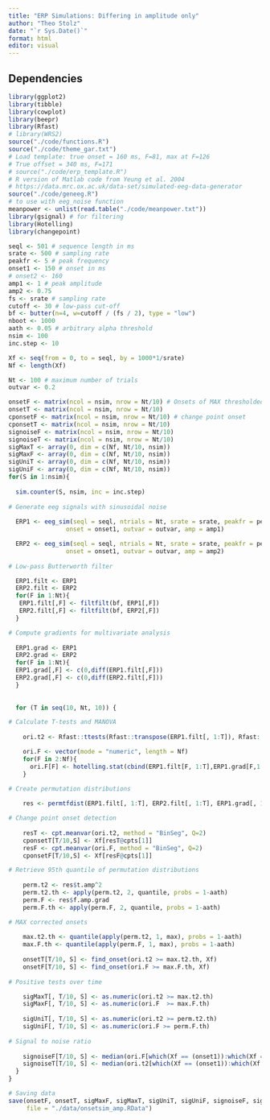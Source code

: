 ```yaml
---
title: "ERP Simulations: Differing in amplitude only"
author: "Theo Stolz"
date: "`r Sys.Date()`"
format: html
editor: visual
---
```


## Dependencies

```r
library(ggplot2)
library(tibble)
library(cowplot)
library(beepr)
library(Rfast)
# library(WRS2)
source("./code/functions.R")
source("./code/theme_gar.txt")
# Load template: true onset = 160 ms, F=81, max at F=126
# True offset = 340 ms, F=171
# source("./code/erp_template.R")
# R version of Matlab code from Yeung et al. 2004
# https://data.mrc.ox.ac.uk/data-set/simulated-eeg-data-generator
source("./code/geneeg.R")
# to use with eeg_noise function
meanpower <- unlist(read.table("./code/meanpower.txt"))
library(gsignal) # for filtering
library(Hotelling)
library(changepoint)
```

```r
seql <- 501 # sequence length in ms
srate <- 500 # sampling rate 
peakfr <- 5 # peak frequency
onset1 <- 150 # onset in ms
# onset2 <- 160
amp1 <- 1 # peak amplitude
amp2 <- 0.75
fs <- srate # sampling rate
cutoff <- 30 # low-pass cut-off
bf <- butter(n=4, w=cutoff / (fs / 2), type = "low") 
nboot <- 1000
aath <- 0.05 # arbitrary alpha threshold
nsim <- 100
inc.step <- 10

Xf <- seq(from = 0, to = seql, by = 1000*1/srate)
Nf <- length(Xf)

Nt <- 100 # maximum number of trials
outvar <- 0.2
```

```r
onsetF <- matrix(ncol = nsim, nrow = Nt/10) # Onsets of MAX thresholded statistics
onsetT <- matrix(ncol = nsim, nrow = Nt/10)
cponsetF <- matrix(ncol = nsim, nrow = Nt/10) # change point onset
cponsetT <- matrix(ncol = nsim, nrow = Nt/10)
signoiseF <- matrix(ncol = nsim, nrow = Nt/10)
signoiseT <- matrix(ncol = nsim, nrow = Nt/10)
sigMaxT <- array(0, dim = c(Nf, Nt/10, nsim)) 
sigMaxF <- array(0, dim = c(Nf, Nt/10, nsim))
sigUniT <- array(0, dim = c(Nf, Nt/10, nsim)) 
sigUniF <- array(0, dim = c(Nf, Nt/10, nsim))
for(S in 1:nsim){
  
  sim.counter(S, nsim, inc = inc.step)
  
# Generate eeg signals with sinusoidal noise
  
  ERP1 <- eeg_sim(seql = seql, ntrials = Nt, srate = srate, peakfr = peakfr, 
                onset = onset1, outvar = outvar, amp = amp1)

  ERP2 <- eeg_sim(seql = seql, ntrials = Nt, srate = srate, peakfr = peakfr, 
                onset = onset1, outvar = outvar, amp = amp2)
  
# Low-pass Butterworth filter

  ERP1.filt <- ERP1
  ERP2.filt <- ERP2
  for(F in 1:Nt){
   ERP1.filt[,F] <- filtfilt(bf, ERP1[,F])
   ERP2.filt[,F] <- filtfilt(bf, ERP2[,F])
  }

# Compute gradients for multivariate analysis 
    
  ERP1.grad <- ERP1
  ERP2.grad <- ERP2
  for(F in 1:Nt){
  ERP1.grad[,F] <- c(0,diff(ERP1.filt[,F]))
  ERP2.grad[,F] <- c(0,diff(ERP2.filt[,F]))
  }
  
  
  for (T in seq(10, Nt, 10)) {

# Calculate T-tests and MANOVA
    
    ori.t2 <- Rfast::ttests(Rfast::transpose(ERP1.filt[, 1:T]), Rfast::transpose(ERP2.filt[, 1:T]))[,1]^2

    ori.F <- vector(mode = "numeric", length = Nf)
    for(F in 2:Nf){
      ori.F[F] <- hotelling.stat(cbind(ERP1.filt[F, 1:T],ERP1.grad[F,1:T]), cbind(ERP2.filt[F,1:T],ERP2.grad[F,1:T]), shrinkage=FALSE, var.equal=FALSE)$statistic
    }

# Create permutation distributions
    
    res <- permtfdist(ERP1.filt[, 1:T], ERP2.filt[, 1:T], ERP1.grad[, 1:T], ERP2.grad[, 1:T], Nf, T, nboot = nboot)

# Change point onset detection
    
    resT <- cpt.meanvar(ori.t2, method = "BinSeg", Q=2)
    cponsetT[T/10,S] <- Xf[resT@cpts[1]]
    resF <- cpt.meanvar(ori.F, method = "BinSeg", Q=2)
    cponsetF[T/10,S] <- Xf[resF@cpts[1]]

# Retrieve 95th quantile of permutation distributions
    
    perm.t2 <- res$t.amp^2
    perm.t2.th <- apply(perm.t2, 2, quantile, probs = 1-aath)
    perm.F <- res$f.amp.grad
    perm.F.th <- apply(perm.F, 2, quantile, probs = 1-aath)

# MAX corrected onsets
    
    max.t2.th <- quantile(apply(perm.t2, 1, max), probs = 1-aath)
    max.F.th <- quantile(apply(perm.F, 1, max), probs = 1-aath)
    
    onsetT[T/10, S] <- find_onset(ori.t2 >= max.t2.th, Xf)
    onsetF[T/10, S] <- find_onset(ori.F >= max.F.th, Xf)
    
# Positive tests over time

    sigMaxT[, T/10, S] <- as.numeric(ori.t2 >= max.t2.th)
    sigMaxF[, T/10, S] <- as.numeric(ori.F  >= max.F.th)
    
    sigUniT[, T/10, S] <- as.numeric(ori.t2 >= perm.t2.th) 
    sigUniF[, T/10, S] <- as.numeric(ori.F >= perm.F.th)
    
# Signal to noise ratio
    
    signoiseF[T/10, S] <- median(ori.F[which(Xf == (onset1)):which(Xf == (onset1+(1/peakfr)/(1/srate)))]) / mad(ori.F[which(Xf == 0):which(Xf == onset1)]) 
    signoiseT[T/10, S] <- median(ori.t2[which(Xf == (onset1)):which(Xf == (onset1+(1/peakfr)/(1/srate)))]) / mad(ori.t2[which(Xf == 0):which(Xf == onset1)]) 
  }
}

# Saving data
save(onsetF, onsetT, sigMaxF, sigMaxT, sigUniT, sigUniF, signoiseF, signoiseT, cponsetF, cponsetT,
     file = "./data/onsetsim_amp.RData")
```

